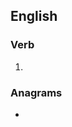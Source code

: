 ==English==

===Verb===
{{head|en|verb form}}

# {{present participle of|averse|lang=en|nocat=1}}

===Anagrams===
* {{anagrams|en|a=aeginrsv|resaving|vaginers|vinegars}}